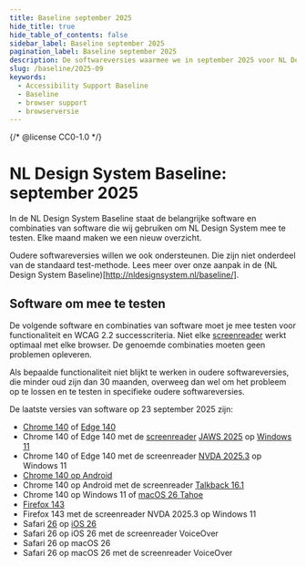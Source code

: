 ```yaml
---
title: Baseline september 2025
hide_title: true
hide_table_of_contents: false
sidebar_label: Baseline september 2025
pagination_label: Baseline september 2025
description: De softwareversies waarmee we in september 2025 voor NL Design System testen voor Baseline support.
slug: /baseline/2025-09
keywords:
  - Accessibility Support Baseline
  - Baseline
  - browser support
  - browserversie
---
```


{/* @license CC0-1.0 */}

# NL Design System Baseline: september 2025

In de NL Design System Baseline staat de belangrijke software en combinaties van software die wij gebruiken om NL Design System mee te testen. Elke maand maken we een nieuw overzicht.

Oudere softwareversies willen we ook ondersteunen. Die zijn niet onderdeel van de standaard test-methode. Lees meer over onze aanpak in de (NL Design System Baseline)[http://nldesignsystem.nl/baseline/].

## Software om mee te testen

De volgende software en combinaties van software moet je mee testen voor functionaliteit en WCAG 2.2 successcriteria. Niet elke [screenreader](/woordenlijst/#screenreader) werkt optimaal met elke browser. De genoemde combinaties moeten geen problemen opleveren.

Als bepaalde functionaliteit niet blijkt te werken in oudere softwareversies, die minder oud zijn dan 30 maanden, overweeg dan wel om het probleem op te lossen en te testen in specifieke oudere softwareversies.

De laatste versies van software op 23 september 2025 zijn:

- [Chrome 140](https://chromereleases.googleblog.com/2025/09/stable-channel-update-for-desktop_17.html) of [Edge 140](https://learn.microsoft.com/en-us/deployedge/microsoft-edge-relnote-stable-channel#version-1400348554-september-5-2025)
- Chrome 140 of Edge 140 met de [screenreader](/woordenlijst/#screenreader) [JAWS 2025](https://support.freedomscientific.com/Downloads/JAWS/JAWSWhatsNew?version=2025) op [Windows 11](https://www.microsoft.com/en-us/software-download/windows11)
- Chrome 140 of Edge 140 met de screenreader [NVDA 2025.3](https://www.nvaccess.org/post/nvda-2025-3/) op Windows 11
- [Chrome 140 op Android](https://chromereleases.googleblog.com/2025/09/chrome-for-android-update_17.html)
- Chrome 140 op Android met de screenreader [Talkback 16.1](https://support.google.com/accessibility/android/answer/16561624?hl=en&ref_topic=10601875&sjid=9314725536998589916-EU)
- Chrome 140 op Windows 11 of [macOS 26 Tahoe](https://developer.apple.com/documentation/macos-release-notes/macos-26-release-notes)
- [Firefox 143](https://www.firefox.com/en-US/firefox/143.0.1/releasenotes/)
- Firefox 143 met de screenreader NVDA 2025.3 op Windows 11
- Safari [26](https://developer.apple.com/documentation/safari-release-notes/safari-26-release-notes) op [iOS 26](https://developer.apple.com/documentation/ios-ipados-release-notes/ios-ipados-26-release-notes)
- Safari 26 op iOS 26 met de screenreader VoiceOver
- Safari 26 op macOS 26
- Safari 26 op macOS 26 met de screenreader VoiceOver
